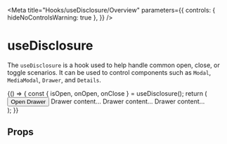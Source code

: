
<Meta
  title="Hooks/useDisclosure/Overview"
  parameters={{
    controls: { hideNoControlsWarning: true },
  }}
/>

# useDisclosure

The `useDisclosure` is a hook used to help handle common open, close, or toggle scenarios. It can be used to control components such as `Modal`, `MediaModal`, `Drawer`, and `Details`.

<Canvas withSource="open">
  <Story name="Basic Usage">
    {() => {
      const { isOpen, onOpen, onClose } = useDisclosure();
      return (
        <div>
          <Button variant="light" type="button" onClick={onOpen}>
            Open Drawer
          </Button>
          <Drawer
            isOpen={isOpen}
            title="Drawer Title"
            onDismiss={onClose}
            ariaLabel="drawer component example"
          >
            <Box padding="lg" display="block" childGap="md">
              <Box>Drawer content&hellip;</Box>
              <Box>Drawer content&hellip;</Box>
              <Box>Drawer content&hellip;</Box>
            </Box>
          </Drawer>
        </div>
      );
    }}
  </Story>
</Canvas>

## Props

<ArgsTable of={useDisclosure} />

